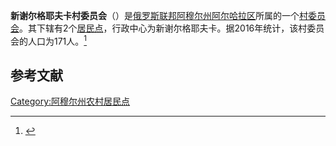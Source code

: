 {{Infobox Settlement
| official_name = 新谢尔格耶夫卡村委员会
| native_name = Новосергеевский сельсовет
| settlement_type = [[村委员会|村委员会]]
| subdivision_type = [[国家|国家]]
| subdivision_type1 = [[俄罗斯行政区划|州]]
| subdivision_type2 = [[区_(苏联)|区]]
| subdivision_name = {{RUS}}
| subdivision_name1 = [[阿穆尔州|阿穆尔州]]
| subdivision_name2 = [[阿尔哈拉区|阿尔哈拉区]]
| seat_type = 行政中心
| seat = 新谢尔格耶夫卡
| population_as_of=2016
| population_footnotes = <ref name=amurstat />
| population_total = 171
| coordinates_display = inline,title
| latd = 49 | latm = 14 | lats = 20 | latNS = N
| longd = 130 | longm = 17 | longs = 37 | longEW = E
| timezone = [[雅库茨克时间|MSK+6]]
| utc_offset = +9
| blank_name = [[俄罗斯市政土地区划代码|OKTMO编码]]
| blank_info = [http://classif.spb.ru/classificators/view/tma.php?st=A&kr=1&kod=10605448 10605448]
}}
'''新谢尔格耶夫卡村委员会'''（{{lang-ru|Новосергеевский сельсовет}}）是[[俄罗斯联邦|俄罗斯联邦]][[阿穆尔州|阿穆尔州]][[阿尔哈拉区|阿尔哈拉区]]所属的一个[[村委员会|村委员会]]。其下辖有2个[[居民点|居民点]]，行政中心为新谢尔格耶夫卡。据2016年统计，该村委员会的人口为171人。<ref name=amurstat>{{cite web |url=http://amurstat.gks.ru/wps/wcm/connect/rosstat_ts/amurstat/resources/d600c10043769f3eb9effbdd898fc419/07_1_4.htm |title=Оценка численности населения по городским округам, муниципальным районам, городским и сельским поселениям Амурской области на 1 января 2016 года |language=ru |accessdate=2016-04-21 |archiveurl=https://www.webcitation.org/6gvsqa6qi?url=http://amurstat.gks.ru/wps/wcm/connect/rosstat_ts/amurstat/resources/d600c10043769f3eb9effbdd898fc419/07_1_4.htm |archivedate=2016-04-21 |deadurl=yes }}</ref>

== 参考文献 ==
{{reflist}}

{{Russia-stub}}

[[Category:阿穆尔州农村居民点|Category:阿穆尔州农村居民点]]